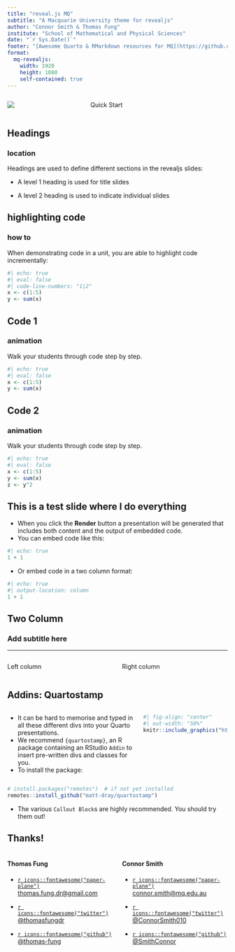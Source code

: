 ```yaml
---
title: "reveal.js MQ"
subtitle: "A Macquarie University theme for revealjs"
author: "Connor Smith & Thomas Fung"
institute: "School of Mathematical and Physical Sciences"
date: "`r Sys.Date()`"
footer: "[Awesome Quarto & RMarkdown resources for MQ](https://github.com/SmithConnor/revealMQ-presentation)"
format: 
  mq-revealjs:
    width: 1920
    height: 1080
    self-contained: true
---
```


::: {.columns .v-center-container}
::: {.column width="35%"}
![](https://raw.githubusercontent.com/thomas-fung/quarto-mq-revealjs-theme/main/_extensions/mq/MQ-diag-partial.png)
:::
<!-- 
The above code needs an Internet connection to work. If you want to compile your work locally, a copy of the image can be found in the _extensions folder. 
You can assessing it by adopting the following:
![](_extensions/thomas-fung/mq/MQ-diag-partial.png) -->
::: {.column width="65%"}
[Quick Start]{.section-header-text}

:::
:::

## Headings

### location

Headings are used to define different sections in the revealjs slides:

-   A level 1 heading is used for title slides

-   A level 2 heading is used to indicate individual slides

## highlighting code

### how to


When demonstrating code in a unit, you are able to highlight code incrementally:

```r
#| echo: true
#| eval: false
#| code-line-numbers: "1|2"
x <- c(1:5)
y <- sum(x)

```

## Code 1

### animation


Walk your students through code step by step.

```r
#| echo: true
#| eval: false
x <- c(1:5)
y <- sum(x)

```

## Code 2

### animation

Walk your students through code step by step.

```r
#| echo: true
#| eval: false
x <- c(1:5)
y <- sum(x)
z <- y^2

```

## This is a test slide where I do everything

- When you click the **Render** button a presentation will be generated that includes both content and the output of embedded code. 
- You can embed code like this:

```r
#| echo: true
1 + 1
```

- Or embed code in a two column format:
```r
#| echo: true
#| output-location: column
1 + 1
```


## Two Column

### Add subtitle here

<hr size="2rem" color="#373A36">

:::: {.columns}

::: {.column width="50%"}
Left column
:::

::: {.column width="50%"}
Right column
:::

::::


## Addins: Quartostamp

:::: {.columns}

::: {.column width='60%'}

-   It can be hard to memorise and typed in all these different divs into your Quarto presentations.
-   We recommend `{quartostamp}`, an R package containing an RStudio `Addin` to insert pre-written divs and classes for you.
-   To install the package:

:::

::: {.column width='40%'}

```r
#| fig-align: "center"
#| out-width: "50%"
knitr::include_graphics("https://github.com/matt-dray/quartostamp/raw/main/man/figures/logo.png")
```

:::

::::


```r
# install.packages("remotes")  # if not yet installed
remotes::install_github("matt-dray/quartostamp")
```

- The various `Callout Block`s are highly recommended. You should try them out! 


## Thanks!



:::: {.columns}

::: {.column width='50%'}

#### Thomas Fung
- [`r icons::fontawesome("paper-plane")` thomas.fung.dr@gmail.com](mailto:thomas.fung.dr@gmail.com)

- [`r icons::fontawesome("twitter")` @thomasfungdr](http://twitter.com/thomasfungdr)

- [`r icons::fontawesome("github")` @thomas-fung](http://github.com/thomas-fung)

:::

::: {.column width='50%'}

#### Connor Smith

- [`r icons::fontawesome("paper-plane")` connor.smith@mq.edu.au](mailto:connor.smith@mq.edu.au)

- [`r icons::fontawesome("twitter")` @ConnorSmith010](http://twitter.com/ConnorSmith010)

- [`r icons::fontawesome("github")` @SmithConnor](https://github.com/SmithConnor)

:::

::::
